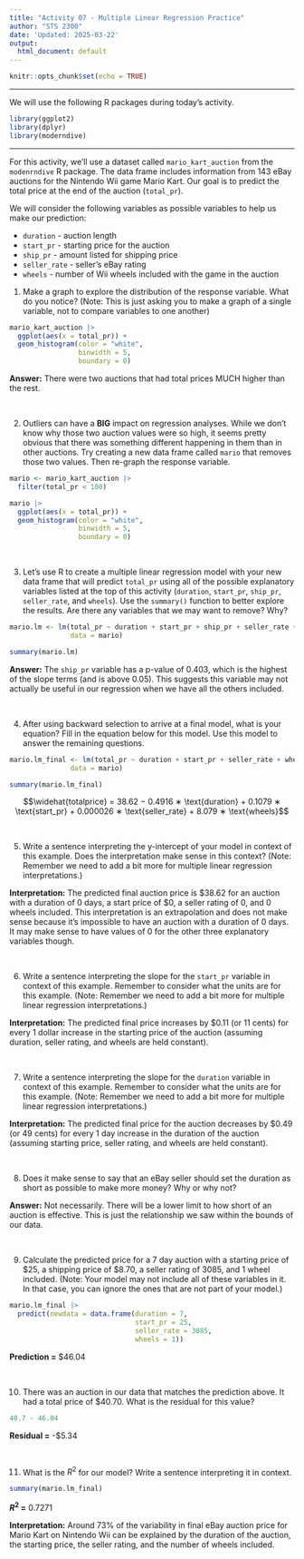 ```yaml
---
title: "Activity 07 - Multiple Linear Regression Practice"
author: "STS 2300"
date: 'Updated: 2025-03-22'
output:
  html_document: default
---
```


```r
knitr::opts_chunk$set(echo = TRUE)
```

---

We will use the following R packages during today's activity.

```r
library(ggplot2)
library(dplyr)
library(moderndive)
```

---

For this activity, we'll use a dataset called `mario_kart_auction` from the `modenrndive` R package. The data frame includes information from 143 eBay auctions for the Nintendo Wii game Mario Kart. Our goal is to predict the total price at the end of the auction (`total_pr`).

We will consider the following variables as possible variables to help us make our prediction:

  - `duration` - auction length
  - `start_pr` - starting price for the auction
  - `ship_pr` - amount listed for shipping price
  - `seller_rate` - seller's eBay rating
  - `wheels` - number of Wii wheels included with the game in the auction


1. Make a graph to explore the distribution of the response variable. What do you notice? (Note: This is just asking you to make a graph of a single variable, not to compare variables to one another)

```r
mario_kart_auction |> 
  ggplot(aes(x = total_pr)) +
  geom_histogram(color = "white", 
                 binwidth = 5, 
                 boundary = 0)
```

**Answer:** There were two auctions that had total prices MUCH higher than the rest.

<br>


2. Outliers can have a **BIG** impact on regression analyses. While we don't know why those two auction values were so high, it seems pretty obvious that there was something different happening in them than in other auctions. Try creating a new data frame called `mario` that removes those two values. Then re-graph the response variable.

```r
mario <- mario_kart_auction |> 
  filter(total_pr < 100)

mario |> 
  ggplot(aes(x = total_pr)) +
  geom_histogram(color = "white", 
                 binwidth = 5, 
                 boundary = 0)
```

<br>


3. Let's use R to create a multiple linear regression model with your new data frame that will predict `total_pr` using all of the possible explanatory variables listed at the top of this activity (`duration`, `start_pr`, `ship_pr`, `seller_rate`, and `wheels`). Use the `summary()` function to better explore the results. Are there any variables that we may want to remove? Why?

```r
mario.lm <- lm(total_pr ~ duration + start_pr + ship_pr + seller_rate + wheels, 
               data = mario)

summary(mario.lm)
```

**Answer:** The `ship_pr` variable has a p-value of 0.403, which is the highest of the slope terms (and is above 0.05). This suggests this variable may not actually be useful in our regression when we have all the others included.

<br>


4. After using backward selection to arrive at a final model, what is your equation? Fill in the equation below for this model. Use this model to answer the remaining questions.

```r
mario.lm_final <- lm(total_pr ~ duration + start_pr + seller_rate + wheels, 
               data = mario)

summary(mario.lm_final)
```

$$\widehat{totalprice} = 38.62 − 0.4916 ∗ \text{duration} + 0.1079 ∗ \text{start_pr} + 0.000026 ∗ \text{seller_rate} + 8.079 ∗ \text{wheels}$$

<br>


5. Write a sentence interpreting the y-intercept of your model in context of this example. Does the interpretation make sense in this context? (Note: Remember we need to add a bit more for multiple linear regression interpretations.)

**Interpretation:** The predicted final auction price is \$38.62 for an auction with a duration of 0 days, a start price of \$0, a seller rating of 0, and 0 wheels included. This interpretation is an extrapolation and does not make sense because it’s impossible to have an auction with a duration of 0 days. It may make sense to have values of 0 for the other three explanatory variables though.

<br>


6. Write a sentence interpreting the slope for the `start_pr` variable in context of this example. Remember to consider what the units are for this example. (Note: Remember we need to add a bit more for multiple linear regression interpretations.)

**Interpretation:** The predicted final price increases by \$0.11 (or 11 cents) for every 1 dollar increase in the starting price of the auction (assuming duration, seller rating, and wheels are held constant).

<br>


7. Write a sentence interpreting the slope for the `duration` variable in context of this example. Remember to consider what the units are for this example. (Note: Remember we need to add a bit more for multiple linear regression interpretations.)

**Interpretation:** The predicted final price for the auction decreases by \$0.49 (or 49 cents) for every 1 day increase in the duration of the auction (assuming starting price, seller rating, and wheels are held constant).



<br>


8. Does it make sense to say that an eBay seller should set the duration as short as possible to make more money? Why or why not?

**Answer:** Not necessarily. There will be a lower limit to how short of an auction is effective. This is just the relationship we saw within the bounds of our data.

<br>


9. Calculate the predicted price for a 7 day auction with a starting price of \$25, a shipping price of \$8.70, a seller rating of 3085, and 1 wheel included. (Note: Your model may not include all of these variables in it. In that case, you can ignore the ones that are not part of your model.)

```r
mario.lm_final |> 
  predict(newdata = data.frame(duration = 7, 
                               start_pr = 25,
                               seller_rate = 3085,
                               wheels = 1))
```

**Prediction =** \$46.04

<br>


10. There was an auction in our data that matches the prediction above. It had a total price of \$40.70. What is the residual for this value?

```r
40.7 - 46.04
```

**Residual =** -\$5.34

<br>


11. What is the $R^2$ for our model? Write a sentence interpreting it in context.

```r
summary(mario.lm_final)
```

**$R^2$ =** 0.7271

**Interpretation:** Around 73% of the variability in final eBay auction price for Mario Kart on Nintendo Wii can be explained by the duration of the auction, the starting price, the seller rating, and the number of wheels included.

<br>

